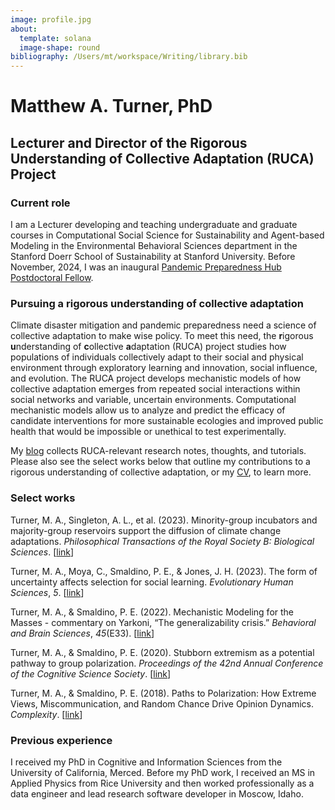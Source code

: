 ```yaml
---
image: profile.jpg
about:
  template: solana
  image-shape: round
bibliography: /Users/mt/workspace/Writing/library.bib
---
```


# Matthew A. Turner, PhD {#name}

## Lecturer and Director of the Rigorous Understanding of Collective Adaptation (RUCA) Project {#title}

### Current role

I am a Lecturer developing and teaching undergraduate and graduate
courses in Computational Social Science for Sustainability and Agent-based
Modeling in the Environmental Behavioral Sciences department in the Stanford
Doerr School of Sustainability at Stanford University. Before November, 2024, I was an inaugural 
[Pandemic Preparedness Hub Postdoctoral
Fellow](https://pandemichub.stanford.edu/fellows/).
<!-- I direct the Rigorous Understanding of Collective Adaptation (RUCA) project, explained below. -->

### Pursuing a rigorous understanding of collective adaptation

Climate disaster mitigation and pandemic preparedness need a science of collective adaptation to make wise policy. To meet this need, the **r**igorous **u**nderstanding of **c**ollective **a**daptation (RUCA) project studies how populations of individuals collectively adapt to their social and physical environment through exploratory learning and innovation, social influence, and evolution. The RUCA project develops mechanistic models of how collective adaptation emerges from repeated social interactions within social networks and variable, uncertain environments. Computational mechanistic models allow us to analyze and predict the efficacy of candidate interventions for more sustainable ecologies and improved public health that would be impossible or unethical to test experimentally.

My [blog](blog.qmd) collects RUCA-relevant research notes, thoughts, and tutorials. Please also see the select works below that outline my contributions to a rigorous understanding of collective adaptation, or my [CV](static/turner_cv.pdf), to learn more.

### Select works

::: {#primary-works-list}
Turner, M. A., Singleton, A. L., et al. (2023). Minority-group incubators and majority-group reservoirs support the diffusion of climate change adaptations. *Philosophical Transactions of the Royal Society B: Biological Sciences*. \[[link](#0){.uri}\]

Turner, M. A., Moya, C., Smaldino, P. E., & Jones, J. H. (2023). The form of uncertainty affects selection for social learning. *Evolutionary Human Sciences*, *5*. \[[link](https://doi.org/10.1017/ehs.2023.11)\]

Turner, M. A., & Smaldino, P. E. (2022). Mechanistic Modeling for the Masses - commentary on Yarkoni, “The generalizability crisis.” *Behavioral and Brain Sciences*, *45*(E33). \[[link](https://doi.org/10.1017/S0140525X2100039X)\]

Turner, M. A., & Smaldino, P. E. (2020). Stubborn extremism as a potential pathway to group polarization. *Proceedings of the 42nd Annual Conference of the Cognitive Science Society*. \[[link](https://cognitivesciencesociety.org/cogsci20/papers/0153/index.html)\]

Turner, M. A., & Smaldino, P. E. (2018). Paths to Polarization: How Extreme Views, Miscommunication, and Random Chance Drive Opinion Dynamics. *Complexity*. \[[link](https://doi.org/10.1155/2018/2740959)\]
:::

### Previous experience

I received my PhD in Cognitive and Information Sciences from the University of California, Merced. Before my PhD work, I received an MS in Applied Physics from Rice University and then worked professionally as a data engineer and lead research software developer in Moscow, Idaho.
